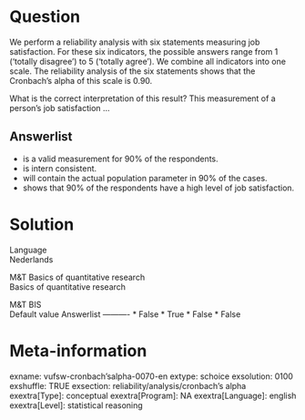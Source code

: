 Question
========
We perform a reliability analysis with six statements measuring job
satisfaction. For these six indicators, the possible answers range from
1 ('totally disagree') to 5 ('totally agree'). We combine all indicators
into one scale. The reliability analysis of the six statements shows
that the Cronbach's alpha of this scale is 0.90.  
  
What is the correct interpretation of this result? This measurement of a
person's job satisfaction ...

Answerlist
----------
* is a valid measurement for 90% of the respondents.
* is intern consistent.
* will contain the actual population parameter in 90% of the cases.
* shows that 90% of the respondents have a high level of job satisfaction.

Solution
========











Language  
Nederlands

M&T Basics of quantitative research  
Basics of quantitative research

M&T BIS  
Default value
Answerlist
----------
* False
* True
* False
* False

Meta-information
================
exname: vufsw-cronbach'salpha-0070-en
extype: schoice
exsolution: 0100
exshuffle: TRUE
exsection: reliability/analysis/cronbach's alpha
exextra[Type]: conceptual
exextra[Program]: NA
exextra[Language]: english
exextra[Level]: statistical reasoning

